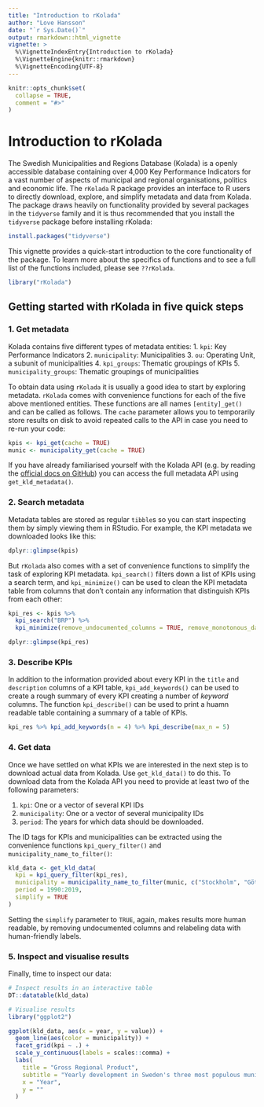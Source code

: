 ```yaml
---
title: "Introduction to rKolada"
author: "Love Hansson"
date: "`r Sys.Date()`"
output: rmarkdown::html_vignette
vignette: >
  %\VignetteIndexEntry{Introduction to rKolada}
  %\VignetteEngine{knitr::rmarkdown}
  %\VignetteEncoding{UTF-8}
---
```


```r
knitr::opts_chunk$set(
  collapse = TRUE,
  comment = "#>"
)
```

# Introduction to rKolada

The Swedish Municipalities and Regions Database (Kolada) is a openly accessible database containing over 4,000 Key Performance Indicators for a vast number of aspects of municipal and regional organisations, politics and economic life. The `rKolada` R package provides an interface to R users to directly download, explore, and simplify metadata and data from Kolada. The package draws heavily on functionality provided by several packages in the `tidyverse` family and it is thus recommended that you install the `tidyverse` package before installing rKolada:

```r
install.packages("tidyverse")
```

This vignette provides a quick-start introduction to the core functionality of the package. To learn more about the specifics of functions and to see a full list of the functions included, please see `??rKolada`.

```r
library("rKolada")
```

## Getting started with rKolada in five quick steps

### 1. Get metadata

Kolada contains five different types of metadata entities: 
1. `kpi`: Key Performance Indicators
2. `municipality`: Municipalities
3. `ou`: Operating Unit, a subunit of municipalities
4. `kpi_groups`: Thematic groupings of KPIs
5. `municipality_groups`: Thematic groupings of municipalities

To obtain data using `rKolada` it is usually a good idea to start by exploring metadata. `rKolada` comes with convenience functions for each of the five above mentioned entities. These functions are all names `[entity]_get()` and can be called as follows. The `cache` parameter allows you to temporarily store results on disk to avoid repeated calls to the API in case you need to re-run your code:

```r
kpis <- kpi_get(cache = TRUE)
munic <- municipality_get(cache = TRUE)
```

If you have already familiarised yourself with the Kolada API (e.g. by reading the [official docs on GitHub](https://github.com/Hypergene/kolada)) you can access the full metadata API using `get_kld_metadata()`.

### 2. Search metadata

Metadata tables are stored as regular `tibble`s so you can start inspecting them by simply viewing them in RStudio. For example, the KPI metadata we downloaded looks like this:

```r
dplyr::glimpse(kpis)
```

But `rKolada` also comes with a set of convenience functions to simplify the task of exploring KPI metadata. `kpi_search()` filters down a list of KPIs using a search term, and `kpi_minimize()` can be used to clean the KPI metadata table from columns that don't contain any information that distinguish KPIs from each other:

```r
kpi_res <- kpis %>%
  kpi_search("BRP") %>%
  kpi_minimize(remove_undocumented_columns = TRUE, remove_monotonous_data = TRUE)

dplyr::glimpse(kpi_res)
```

### 3. Describe KPIs

In addition to the information provided about every KPI in the `title` and `description` columns of a KPI table, `kpi_add_keywords()` can be used to create a rough summary of every KPI creating a number of _keyword_ columns. The function `kpi_describe()` can be used to print a huamn readable table containing a summary of a table of KPIs.

```r
kpi_res %>% kpi_add_keywords(n = 4) %>% kpi_describe(max_n = 5)
```

### 4. Get data

Once we have settled on what KPIs we are interested in the next step is to download actual data from Kolada. Use `get_kld_data()` to do this. To download data from the Kolada API you need to provide at least two of the following parameters:

1. `kpi`: One or a vector of several KPI IDs
2. `municipality`: One or a vector of several municipality IDs
3. `period`: The years for which data should be downloaded.

The ID tags for KPIs and municipalities can be extracted using the convenience functions `kpi_query_filter()` and `municipality_name_to_filter()`:

```r
kld_data <- get_kld_data(
  kpi = kpi_query_filter(kpi_res),
  municipality = municipality_name_to_filter(munic, c("Stockholm", "Göteborg", "Malmö")),
  period = 1990:2019,
  simplify = TRUE
)
```

Setting the `simplify` parameter to `TRUE`, again, makes results more human readable, by removing undocumented columns and relabeling data with human-friendly labels.


### 5. Inspect and visualise results

Finally, time to inspect our data:

```r
# Inspect results in an interactive table
DT::datatable(kld_data)

# Visualise results
library("ggplot2")

ggplot(kld_data, aes(x = year, y = value)) +
  geom_line(aes(color = municipality)) +
  facet_grid(kpi ~ .) +
  scale_y_continuous(labels = scales::comma) +
  labs(
    title = "Gross Regional Product",
    subtitle = "Yearly development in Sweden's three most populous municipalities",
    x = "Year",
    y = ""
  )
```



